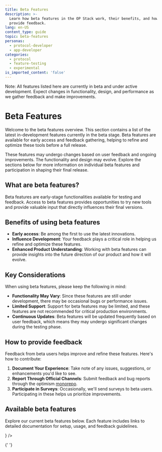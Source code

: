 ```yaml
---
title: Beta Features
description: >-
  Learn how beta features in the OP Stack work, their benefits, and how to
  provide feedback.
lang: en-US
content_type: guide
topic: beta-features
personas:
  - protocol-developer
  - app-developer
categories:
  - protocol
  - feature-testing
  - experimental
is_imported_content: 'false'
---
```



<Callout type="warning">
  Note: All features listed here are currently in beta and under active
  development. Expect changes in functionality, design, and performance as we
  gather feedback and make improvements.
</Callout>

# Beta Features

Welcome to the beta features overview. This section contains a list of the latest in-development features currently in the beta stage. Beta features are available for early access and feedback gathering, helping to refine and optimize these tools before a full release.

These features may undergo changes based on user feedback and ongoing improvements. The functionality and design may evolve. Explore the sections below for more information on individual beta features and participation in shaping their final release.

## What are beta features?

Beta features are early-stage functionalities available for testing and feedback. Access to beta features provides opportunities to try new tools and provide valuable input that directly influences their final versions.

## Benefits of using beta features

*   **Early access**: Be among the first to use the latest innovations.
*   **Influence Development**: Your feedback plays a critical role in helping us refine and optimize these features.
*   **Enhanced Product Understanding**: Working with beta features can provide insights into the future direction of our product and how it will evolve.

## Key Considerations

When using beta features, please keep the following in mind:

*   **Functionality May Vary**: Since these features are still under development, there may be occasional bugs or performance issues.
*   **Limited Support**: Support for beta features may be limited, and these features are not recommended for critical production environments.
*   **Continuous Updates**: Beta features will be updated frequently based on user feedback, which means they may undergo significant changes during the testing phase.

## How to provide feedback

Feedback from beta users helps improve and refine these features. Here's how to contribute:

1.  **Document Your Experience**: Take note of any issues, suggestions, or enhancements you'd like to see.
2.  **Report Through Official Channels**: Submit feedback and bug reports through the optimism [monorepo](https://github.com/ethereum-optimism/optimism/issues).
3.  **Participate in Surveys**: Occasionally, we'll send surveys to beta users. Participating in these helps us prioritize improvements.

## Available beta features

Explore our current beta features below. Each feature includes links to detailed documentation for setup, usage, and feedback guidelines.

<Cards>
  <Card title="Alt-DA Mode" href="/chain-operators/guides/features/alt-da" icon={<img src="/img/icons/shapes.svg" />} />

{' '}

</Cards>
